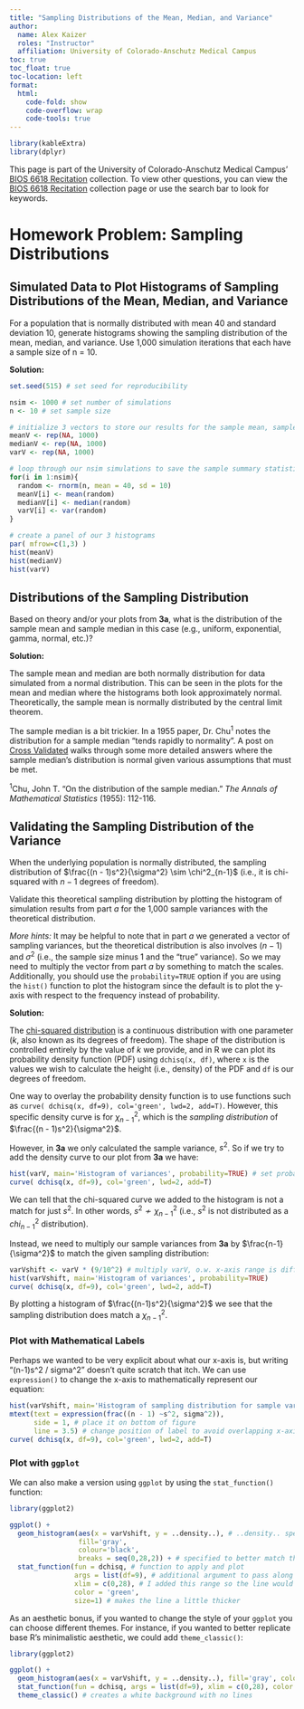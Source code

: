 ```yaml
---
title: "Sampling Distributions of the Mean, Median, and Variance"
author: 
  name: Alex Kaizer
  roles: "Instructor"
  affiliation: University of Colorado-Anschutz Medical Campus
toc: true
toc_float: true
toc-location: left
format:
  html:
    code-fold: show
    code-overflow: wrap 
    code-tools: true
---
```


```r
library(kableExtra)
library(dplyr)
```

This page is part of the University of Colorado-Anschutz Medical Campus' [BIOS 6618 Recitation](/recitation/index.qmd) collection. To view other questions, you can view the [BIOS 6618 Recitation](/recitation/index.qmd) collection page or use the search bar to look for keywords.

# Homework Problem: Sampling Distributions

## Simulated Data to Plot Histograms of Sampling Distributions of the Mean, Median, and Variance

For a population that is normally distributed with mean 40 and standard deviation 10, generate histograms showing the sampling distribution of the mean, median, and variance. Use 1,000 simulation iterations that each have a sample size of n = 10.

**Solution:** 

```r
set.seed(515) # set seed for reproducibility

nsim <- 1000 # set number of simulations
n <- 10 # set sample size

# initialize 3 vectors to store our results for the sample mean, sample median, and sample variance
meanV <- rep(NA, 1000)
medianV <- rep(NA, 1000)
varV <- rep(NA, 1000)

# loop through our nsim simulations to save the sample summary statistics
for(i in 1:nsim){
  random <- rnorm(n, mean = 40, sd = 10)
  meanV[i] <- mean(random)
  medianV[i] <- median(random)
  varV[i] <- var(random)
}

# create a panel of our 3 histograms
par( mfrow=c(1,3) )
hist(meanV)
hist(medianV)
hist(varV)
```


## Distributions of the Sampling Distribution

Based on theory and/or your plots from **3a**, what is the distribution of the sample mean and sample median in this case (e.g., uniform, exponential, gamma, normal, etc.)?

**Solution:** 

The sample mean and median are both normally distribution for data simulated from a normal distribution. This can be seen in the plots for the mean and median where the histograms both look approximately normal. Theoretically, the sample mean is normally distributed by the central limit theorem. 

The sample median is a bit trickier. In a 1955 paper, Dr. Chu$^1$ notes the distribution for a sample median "tends rapidly to normality". A post on [Cross Validated](https://stats.stackexchange.com/questions/45124/central-limit-theorem-for-sample-medians) walks through some more detailed answers where the sample median's distribution is normal given various assumptions that must be met.

$^1$Chu, John T. "On the distribution of the sample median." *The Annals of Mathematical Statistics* (1955): 112-116.


## Validating the Sampling Distribution of the Variance

When the underlying population is normally distributed, the sampling distribution of $\frac{(n - 1)s^2}{\sigma^2} \sim \chi^2_{n-1}$ (i.e., it is chi-squared with $n-1$ degrees of freedom).

Validate this theoretical sampling distribution by plotting the histogram of simulation results from part *a* for the 1,000 sample variances with the theoretical distribution.

*More hints:* It may be helpful to note that in part *a* we generated a vector of sampling variances, but the theoretical distribution is also involves $(n-1)$ and $\sigma^2$ (i.e., the sample size minus 1 and the "true" variance). So we may need to multiply the vector from part *a* by something to match the scales. Additionally, you should use the `probability=TRUE` option if you are using the `hist()` function to plot the histogram since the default is to plot the y-axis with respect to the frequency instead of probability.

**Solution:** 

The [chi-squared distribution](https://en.wikipedia.org/wiki/Chi-squared_distribution) is a continuous distribution with one parameter ($k$, also known as its degrees of freedom). The shape of the distribution is controlled entirely by the value of $k$ we provide, and in R we can plot its probability density function (PDF) using `dchisq(x, df)`, where `x` is the values we wish to calculate the height (i.e., density) of the PDF and `df` is our degrees of freedom.

One way to overlay the probability density function is to use functions such as `curve( dchisq(x, df=9), col='green', lwd=2, add=T)`. However, this specific density curve is for $\chi^2_{n-1}$, which is the *sampling distribution* of $\frac{(n - 1)s^2}{\sigma^2}$. 

However, in **3a** we only calculated the sample variance, $s^2$. So if we try to add the density curve to our plot from **3a** we have:

```r
hist(varV, main='Histogram of variances', probability=TRUE) # set probability=T for density instead of frequency
curve( dchisq(x, df=9), col='green', lwd=2, add=T)
```

We can tell that the chi-squared curve we added to the histogram is not a match for just $s^2$. In other words, $s^2 \nsim \chi^2_{n-1}$ (i.e., $s^2$ is not distributed as a $chi^{2}_{n-1}$ distribution). 

Instead, we need to multiply our sample variances from **3a** by $\frac{n-1}{\sigma^2}$ to match the given sampling distribution:

```r
varVshift <- varV * (9/10^2) # multiply varV, o.w. x-axis range is diff.
hist(varVshift, main='Histogram of variances', probability=TRUE) 
curve( dchisq(x, df=9), col='green', lwd=2, add=T)
```

By plotting a histogram of $\frac{(n-1)s^2}{\sigma^2}$ we see that the sampling distribution does match a $\chi^{2}_{n-1}$.


### Plot with Mathematical Labels

Perhaps we wanted to be very explicit about what our x-axis is, but writing "(n-1)s^2 / sigma^2" doesn't quite scratch that itch. We can use `expression()` to change the x-axis to mathematically represent our equation:

```r
hist(varVshift, main='Histogram of sampling distribution for sample variances', probability=TRUE, xlab='')
mtext(text = expression(frac((n - 1) ~s^2, sigma^2)),
      side = 1, # place it on bottom of figure
      line = 3.5) # change position of label to avoid overlapping x-axis
curve( dchisq(x, df=9), col='green', lwd=2, add=T)
```


### Plot with `ggplot`

We can also make a version using `ggplot` by using the `stat_function()` function:

```r
library(ggplot2)

ggplot() + 
  geom_histogram(aes(x = varVshift, y = ..density..), # ..density.. specifies we want the density on the y-axis instead of a count
                 fill='gray', 
                 colour='black',
                 breaks = seq(0,28,2)) + # specified to better match the base R version
  stat_function(fun = dchisq, # function to apply and plot
                args = list(df=9), # additional argument to pass along (e.g., the df for our chi-squared dist.)
                xlim = c(0,28), # I added this range so the line would go over the whole histogram, otherwise it stops at the max X value (i.e., I didn't like how the line without this argument stopped mid-histogram bin)
                color = 'green', 
                size=1) # makes the line a little thicker
```

As an aesthetic bonus, if you wanted to change the style of your `ggplot` you can choose different themes. For instance, if you wanted to better replicate base R's minimalistic aesthetic, we could add `theme_classic()`:

```r
library(ggplot2)

ggplot() + 
  geom_histogram(aes(x = varVshift, y = ..density..), fill='gray', colour='black', breaks = seq(0,28,2)) + 
  stat_function(fun = dchisq, args = list(df=9), xlim = c(0,28), color = 'green', size=1) + 
  theme_classic() # creates a white background with no lines
```


